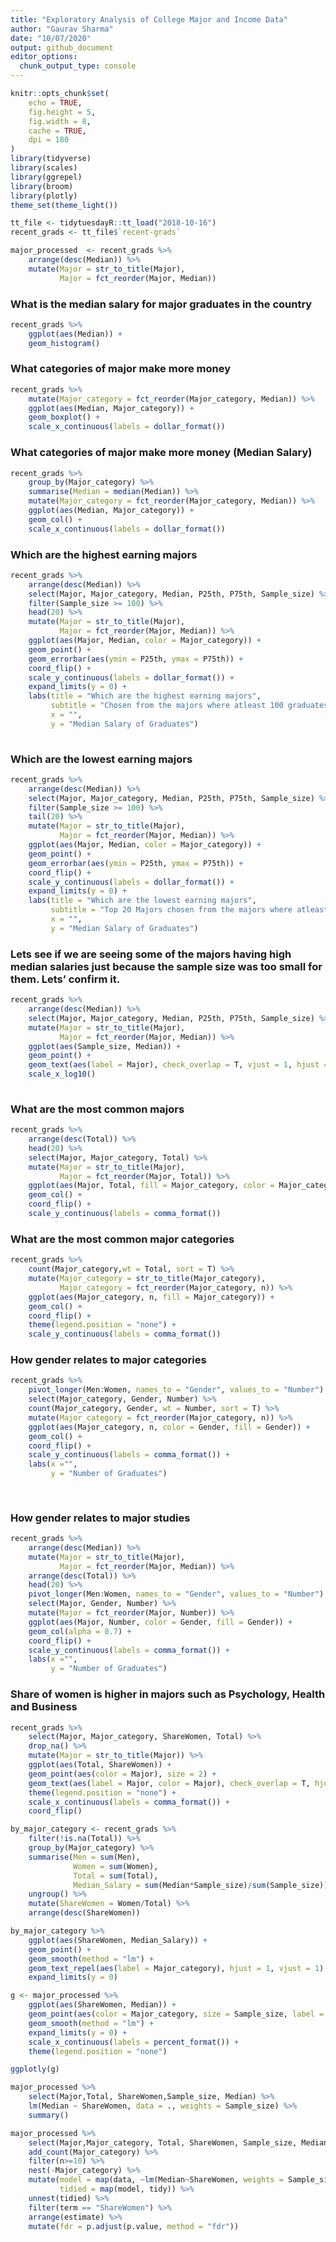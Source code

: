```yaml
---
title: "Exploratory Analysis of College Major and Income Data"
author: "Gaurav Sharma"
date: "10/07/2020"
output: github_document
editor_options: 
  chunk_output_type: console
---
```


```r
knitr::opts_chunk$set(
	echo = TRUE,
	fig.height = 5,
	fig.width = 8,
	cache = TRUE,
	dpi = 180
)
library(tidyverse)
library(scales)
library(ggrepel)
library(broom)
library(plotly)
theme_set(theme_light())
```

```r
tt_file <- tidytuesdayR::tt_load("2018-10-16")
recent_grads <- tt_file$`recent-grads`

major_processed  <- recent_grads %>% 
    arrange(desc(Median)) %>% 
    mutate(Major = str_to_title(Major),
           Major = fct_reorder(Major, Median))
```

### What is the median salary for major graduates in the country
```r
recent_grads %>% 
    ggplot(aes(Median)) +
    geom_histogram()
```

### What categories of major make more money 
```r
recent_grads %>% 
    mutate(Major_category = fct_reorder(Major_category, Median)) %>% 
    ggplot(aes(Median, Major_category)) +
    geom_boxplot() +
    scale_x_continuous(labels = dollar_format())
```

### What categories of major make more money (Median Salary)
```r
recent_grads %>% 
    group_by(Major_category) %>% 
    summarise(Median = median(Median)) %>% 
    mutate(Major_category = fct_reorder(Major_category, Median)) %>% 
    ggplot(aes(Median, Major_category)) +
    geom_col() +
    scale_x_continuous(labels = dollar_format())
```

### Which are the highest earning majors
```r
recent_grads %>% 
    arrange(desc(Median)) %>% 
    select(Major, Major_category, Median, P25th, P75th, Sample_size) %>%
    filter(Sample_size >= 100) %>% 
    head(20) %>% 
    mutate(Major = str_to_title(Major),
           Major = fct_reorder(Major, Median)) %>% 
    ggplot(aes(Major, Median, color = Major_category)) +
    geom_point() +
    geom_errorbar(aes(ymin = P25th, ymax = P75th)) +
    coord_flip() +
    scale_y_continuous(labels = dollar_format()) +
    expand_limits(y = 0) +
    labs(title = "Which are the highest earning majors",
         subtitle = "Chosen from the majors where atleast 100 graduates were surveyed. Bars represent IQR",
         x = "",
         y = "Median Salary of Graduates")
    
```

### Which are the lowest earning majors

```r
recent_grads %>% 
    arrange(desc(Median)) %>% 
    select(Major, Major_category, Median, P25th, P75th, Sample_size) %>%
    filter(Sample_size >= 100) %>% 
    tail(20) %>% 
    mutate(Major = str_to_title(Major),
           Major = fct_reorder(Major, Median)) %>% 
    ggplot(aes(Major, Median, color = Major_category)) +
    geom_point() +
    geom_errorbar(aes(ymin = P25th, ymax = P75th)) +
    coord_flip() +
    scale_y_continuous(labels = dollar_format()) +
    expand_limits(y = 0) +
    labs(title = "Which are the lowest earning majors",
         subtitle = "Top 20 Majors chosen from the majors where atleast 100 graduates were surveyed. Bars represent IQR",
         x = "",
         y = "Median Salary of Graduates")

```

### Lets see if we are seeing some of the majors having high median salaries just because the sample size was too small for them. Lets' confirm it.
```r
recent_grads %>% 
    arrange(desc(Median)) %>% 
    select(Major, Major_category, Median, P25th, P75th, Sample_size) %>% 
    mutate(Major = str_to_title(Major),
           Major = fct_reorder(Major, Median)) %>% 
    ggplot(aes(Sample_size, Median)) +
    geom_point() +
    geom_text(aes(label = Major), check_overlap = T, vjust = 1, hjust = 1) +
    scale_x_log10()
    
```

### What are the most common majors
```r
recent_grads %>% 
    arrange(desc(Total)) %>% 
    head(20) %>%
    select(Major, Major_category, Total) %>% 
    mutate(Major = str_to_title(Major),
           Major = fct_reorder(Major, Total)) %>% 
    ggplot(aes(Major, Total, fill = Major_category, color = Major_category)) +
    geom_col() +
    coord_flip() +
    scale_y_continuous(labels = comma_format()) 
```

### What are the most common major categories
```r
recent_grads %>% 
    count(Major_category,wt = Total, sort = T) %>% 
    mutate(Major_category = str_to_title(Major_category),
           Major_category = fct_reorder(Major_category, n)) %>% 
    ggplot(aes(Major_category, n, fill = Major_category)) +
    geom_col() +
    coord_flip() +
    theme(legend.position = "none") +
    scale_y_continuous(labels = comma_format())

```

### How gender relates to major categories
```r
recent_grads %>% 
    pivot_longer(Men:Women, names_to = "Gender", values_to = "Number") %>% 
    select(Major_category, Gender, Number) %>% 
    count(Major_category, Gender, wt = Number, sort = T) %>% 
    mutate(Major_category = fct_reorder(Major_category, n)) %>% 
    ggplot(aes(Major_category, n, color = Gender, fill = Gender)) +
    geom_col() +
    coord_flip() +
    scale_y_continuous(labels = comma_format()) +
    labs(x ="",
         y = "Number of Graduates")
    
    
```

### How gender relates to major studies
```r

recent_grads %>% 
    arrange(desc(Median)) %>% 
    mutate(Major = str_to_title(Major),
           Major = fct_reorder(Major, Median)) %>% 
    arrange(desc(Total)) %>% 
    head(20) %>% 
    pivot_longer(Men:Women, names_to = "Gender", values_to = "Number") %>%
    select(Major, Gender, Number) %>%
    mutate(Major = fct_reorder(Major, Number)) %>% 
    ggplot(aes(Major, Number, color = Gender, fill = Gender)) +
    geom_col(alpha = 0.7) +
    coord_flip() +
    scale_y_continuous(labels = comma_format()) +
    labs(x ="",
         y = "Number of Graduates")

```

### Share of women is higher in majors such as Psychology, Health and Business
```r
recent_grads %>% 
    select(Major, Major_category, ShareWomen, Total) %>% 
    drop_na() %>% 
    mutate(Major = str_to_title(Major)) %>% 
    ggplot(aes(Total, ShareWomen)) +
    geom_point(aes(color = Major), size = 2) +
    geom_text(aes(label = Major, color = Major), check_overlap = T, hjust =1, vjust = 1) +
    theme(legend.position = "none") +
    scale_x_continuous(labels = comma_format()) +
    coord_flip()

```

```r
by_major_category <- recent_grads %>% 
    filter(!is.na(Total)) %>% 
    group_by(Major_category) %>% 
    summarise(Men = sum(Men),
              Women = sum(Women),
              Total = sum(Total),
              Median_Salary = sum(Median*Sample_size)/sum(Sample_size)) %>% 
    ungroup() %>% 
    mutate(ShareWomen = Women/Total) %>% 
    arrange(desc(ShareWomen))
```

```r

by_major_category %>% 
    ggplot(aes(ShareWomen, Median_Salary)) +
    geom_point() +
    geom_smooth(method = "lm") +
    geom_text_repel(aes(label = Major_category), hjust = 1, vjust = 1) +
    expand_limits(y = 0)
```

```r
g <- major_processed %>% 
    ggplot(aes(ShareWomen, Median)) +
    geom_point(aes(color = Major_category, size = Sample_size, label = Major), alpha = 0.8) +
    geom_smooth(method = "lm") +
    expand_limits(y = 0) +
    scale_x_continuous(labels = percent_format()) +
    theme(legend.position = "none")

```

```r
ggplotly(g)

```

```r
major_processed %>% 
    select(Major,Total, ShareWomen,Sample_size, Median) %>% 
    lm(Median ~ ShareWomen, data = ., weights = Sample_size) %>% 
    summary()
```

```r
major_processed %>% 
    select(Major,Major_category, Total, ShareWomen, Sample_size, Median) %>% 
    add_count(Major_category) %>% 
    filter(n>=10) %>% 
    nest(-Major_category) %>% 
    mutate(model = map(data, ~lm(Median~ShareWomen, weights = Sample_size, data = .)),
           tidied = map(model, tidy)) %>% 
    unnest(tidied) %>% 
    filter(term == "ShareWomen") %>% 
    arrange(estimate) %>% 
    mutate(fdr = p.adjust(p.value, method = "fdr"))

```

```r

```






